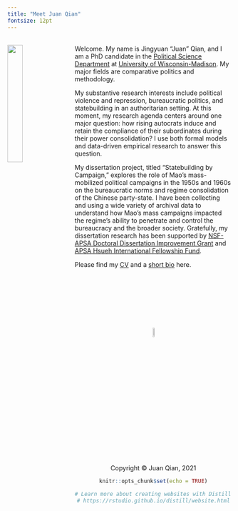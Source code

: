 ```yaml
---
title: "Meet Juan Qian"
fontsize: 12pt
---
```

<br>
<img src="juan2.jpg" style="width:26%; margin-right: 20px" align="left">
Welcome. My name is Jingyuan "Juan" Qian, and I am a PhD candidate in the [Political Science Department](https://polisci.wisc.edu/) at [University of Wisconsin-Madison](https://www.wisc.edu/). My major fields are comparative politics and methodology. 

My substantive research interests include political violence and repression, bureaucratic politics, and statebuilding in an authoritarian setting. At this moment, my research agenda centers around one major question: how rising autocrats induce and retain the compliance of their subordinates during their power consolidation? I use both formal models and data-driven empirical research to answer this question.

My dissertation project, titled "Statebuilding by Campaign," explores the role of Mao's mass-mobilized political campaigns in the 1950s and 1960s on the bureaucratic norms and regime consolidation of the Chinese party-state. I have been collecting and using a wide variety of archival data to understand how Mao's mass campaigns impacted the regime's ability to penetrate and control the bureaucracy and the broader society. Gratefully, my dissertation research has been supported by [NSF-APSA Doctoral Dissertation Improvement Grant](https://politicalsciencenow.com/meet-jingyuan-qian-2021-apsa-doctoral-dissertation-research-improvement-grantee/) and [APSA Hsueh International Fellowship Fund](https://connect.apsanet.org/centennialcenter/research-grants/).

Please find my [CV](cv.pdf) and a [short bio](about.html) here. 

<br>
<br>
<br>
<br>
<br>
<br>
<br>
<center> <img src="juan_logo.png" style="width:7.5%">
<br>
<center> Copyright © Juan Qian, 2021

```r
knitr::opts_chunk$set(echo = TRUE)

# Learn more about creating websites with Distill at:
# https://rstudio.github.io/distill/website.html

```

